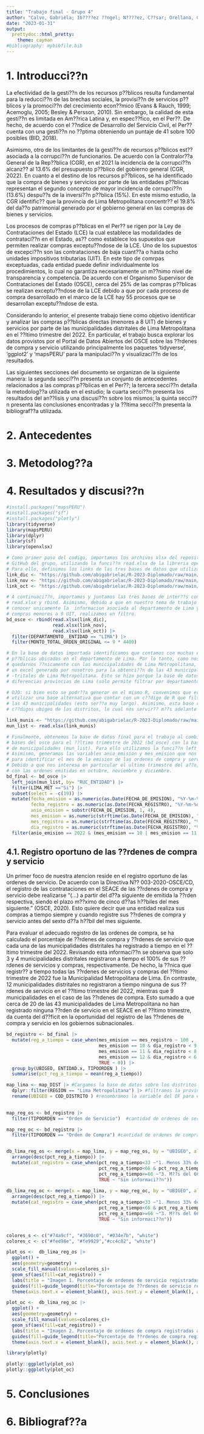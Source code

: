 ```yaml
---
title: "Trabajo final - Grupo 4"
author: "Calvo, Gabriela; Ib????ez ??ngel; N????ez, C??sar; Orellana, Cristian"
date: "2023-01-31"
output:
  prettydoc::html_pretty:
    theme: cayman
#bibliography: mybibfile.bib
---
```


# 1. Introducci??n

La efectividad de la gesti??n de los recursos p??blicos resulta fundamental para la reducci??n de las brechas sociales, la provisi??n de servicios p??blicos y la promoci??n del crecimiento econ??mico (Evans & Rauch, 1999; Acemoglu, 2005; Besley & Persson, 2010). Sin embargo, la calidad de esta gesti??n es limitada en Am??rica Latina y, en espec??fico, en el Per??. De hecho, de acuerdo con el ??ndice de Desarrollo del Servicio Civil, el Per?? cuenta con una gesti??n no ??ptima obteniendo un puntaje de 41 sobre 100 posibles (BID, 2018).

Asimismo, otro de los limitantes de la gesti??n de recursos p??blicos est?? asociada a la corrupci??n de funcionarios. De acuerdo con la Contralor??a General de la Rep??blica (CGR), en el 2021 la incidencia de la corrupci??n alcanz?? al 13.6% del presupuesto p??blico del gobierno general (CGR, 2022). En cuanto a el destino de los recursos p??blicos, se ha identificado que la compra de bienes y servicios por parte de las entidades p??blicas representan el segundo concepto de mayor incidencia de corrupci??n (13.6%) despu??s de la inversi??n p??blica (15%). En este mismo estudio, la CGR identific?? que la provincia de Lima Metropolitana concentr?? el 19.8% del da??o patrimonial generado por el gobierno general en las compras de bienes y servicios. 

Los procesos de compras p??blicas en el Per?? se rigen por la Ley de Contrataciones del Estado (LCE) la cual establece las modalidades de contrataci??n en el Estado, as?? como establece los supuestos que permiten realizar compras exceptu??ndose de la LCE. Uno de los supuestos de excepci??n son las contrataciones de baja cuant??a o hasta ocho unidades impositivos tributarias (UIT). En este tipo de comrpas exceptuadas, cada entidad puede definir individualmente los procedimientos, lo cual no garantiza necesariamente un m??nimo nivel de transparencia y competencia. De acuerdo con el Organismo Supervisor de Contrataciones del Estado (OSCE), cerca del 25% de las compras p??blicas se realizan exceptu??ndose de la LCE debido a que por cada proceso de compra desarrollado en el marco de la LCE hay 55 procesos que se desarrollan exceptu??ndose de esta. 

Considerando lo anterior, el presente trabajo tiene como objetivo identificar y analizar las compras p??blicas directas (menores a 8 UIT) de bienes y servicios por parte de las municipalidades distritales de Lima Metropolitana en el ??ltimo trimestre del 2022. En particular, el trabajo busca explorar los datos provistos por el Portal de Datos Abiertos del OSCE sobre las ??rdenes de compra y servicio utilizando principalmente los paquetes 'tidyverse', 'ggplot2' y 'mapsPERU' para la manipulaci??n y visualizaci??n de los resultados. 

Las siguientes secciones del documento se organizan de la siguiente manera: la segunda secci??n presenta un conjunto de antecedentes relacionados a las compras p??blicas en el Per??; la tercera secci??n detalla la metodolog??a utilizada en el estudio; la cuarta secci??n presenta los resultados del an??lisis y una discusi??n sobre los mismos; la quinta secci??n presenta las conclusiones encontradas y la ??ltima secci??n presenta la bibliograf??a utilizada. 

# 2. Antecedentes

# 3. Metodolog??a

# 4. Resultados y discusi??n

```r
#install.packages("mapsPERU")
#install.packages("sf")
#install.packages("plotly")
library(tidyverse)
library(mapsPERU)
library(dplyr)
library(sf)
library(openxlsx)

# Como primer paso del codigo, importamos los archivos xlsx del repositorio de 
# GitHub del grupo, utilizando la funci??n read.xlsx de la libreria openxlsx
# Para ello, definimos los links de las tres bases de datos que utilizaremos
link_dic <- "https://github.com/abigabrielac/R-2023-Diplomado/raw/main/BD/CONOSCE_ORDENESCOMPRADICIEMBRE2022_0.xlsx"
link_nov <- "https://github.com/abigabrielac/R-2023-Diplomado/raw/main/BD/CONOSCE_ORDENESCOMPRANOVIEMBRE2022_0.xlsx"
link_oct <- "https://github.com/abigabrielac/R-2023-Diplomado/raw/main/BD/CONOSCE_ORDENESCOMPRAOCTUBRE2022_0.xlsx"

# A continuaci??n, importamos y juntamos las tres bases de inter??s con la funci??n 
# read.xlsx y rbind. Asimismo, debido a que en nuestro tema de trabajo nos interesa 
# conocer unicamente la  informacion asociada al departamento de Lima y para  
# compras menores a 9 UIT, realizamos un filtro. 
bd_osce <- rbind(read.xlsx(link_dic),
                 read.xlsx(link_nov),
                 read.xlsx(link_oct)) |> 
  filter(DEPARTAMENTO__ENTIDAD == "LIMA") |>
  filter(MONTO_TOTAL_ORDEN_ORIGINAL <= 9 * 4400)

# En la base de datos importada identificamos que contamos con muchas entidades 
# p??blicas ubicadas en el departamento de Lima. Por lo tanto, como nos interesa
# quedarnos ??nicamente con las municipalidades de Lima Metropolitana, utilizamos
# un excel generado por nosotros para la obtenci??n de las 43 municipalidades dis
# -tritales de Lima Metropolitana. Esto se hizo porque la base de datos no permite 
# diferencias provincias de Lima (solo permite filtrar por departamento).

# OJO: si bien esto se podr??a generar en el mismo R, convenimos que era m??s pr??ctico
# utilizar una base alternativa que contar con un c??digo de R que filtre espec??ficamente
# las 43 municipalidades (esto ser??a muy largo). Asimismo, esta base recoge los 
# c??digos ubigeo de los distritos, lo cual nos servir?? m??s adelante para los mapas.

link_munis <- "https://github.com/abigabrielac/R-2023-Diplomado/raw/main/BD/lista_munis.xlsx"
mun_list <- read.xlsx(link_munis)

# Finalmente, obtenemos la base de datos final para el trabajo al combinar las 
# bases del osce para el ??ltimo trimestre de 2022 (bd_osce) con la base de datos
# de municipalidades (mun_list). Para ello utilizamos la funci??n left_join y filter.
# Asimismo, generamos las variables anio_emision y mes_emision que nos serviran  
# para identificar el mes de la emision de las ordenes de compra y servicios. 
# Debido a que nos interesa en particular el ultimo trimestre del a??o, nos quedamos
# con las ordenes emitidas en octubre, noviembre y diciembre. 
bd_final <- bd_osce |> 
  left_join(mun_list, by= "RUC_ENTIDAD") |> 
  filter(LIMA_MET =="Si") |> 
  subset(select = -c(19)) |> 
  mutate(fecha_emision = as.numeric(as.Date(FECHA_DE_EMISION), "%Y-%m-%d"),
         fecha_registro = as.numeric(as.Date(FECHA_REGISTRO), "%Y-%m-%d"),
         anio_emision = substr(FECHA_DE_EMISION, 1, 4),
         mes_emision = as.numeric(strftime(as.Date(FECHA_DE_EMISION), "%m")),
         mes_registro = as.numeric(strftime(as.Date(FECHA_REGISTRO), "%m")),
         dia_registro = as.numeric(strftime(as.Date(FECHA_REGISTRO), "%d")))  |> 
  filter(anio_emision == 2022 & (mes_emision == 10 | mes_emision == 11 | mes_emision == 12))
```

## 4.1. Registro oportuno de las ??rdenes de compra y servicio

Un primer foco de nuestra atencion reside en el registro oportuno de las ordenes de servicio. De acuerdo con la Directiva N?? 003-2020-OSCE/CD, el registro de las contrataciones en el SEACE de las ??rdenes de compra y servicio debe realizarse "(...) a partir del d??a siguiente de emitida la ??rden respectiva, siendo el plazo m??ximo de cinco d??as h??biles del mes siguiente." (OSCE, 2020). Esto quiere decir que una entidad realiza sus compras a tiempo siempre y cuando registre sus ??rdenes de compra y servicio antes del sexto d??a h??bil del mes siguiente.

Para evaluar el adecuado registro de las ordenes de compra, se ha calculado el porcentaje de ??rdenes de compra y ??rdenes de servicio que cada una de las municipalidades distritales ha registrado a tiempo en el ??ltimo trimestre del 2022. Revisando esta informaci??n se observa que solo 3 y 4 municipalidades distritales registraron a tiempo el 100% de sus ??rdenes de servicios y compras, respectivamente. De hecho, la ??nica que registr?? a tiempo todas las ??rdenes de servicios y compras del ??ltimo trimestre de 2022 fue la Municipalidad Metropolitana de Lima. En contraste, 12 municipalidades distritales no registraron a tiempo ninguna de sus ??rdenes de servicio en el ??ltimo trimestre del 2022, mientras que 9 municipalidades en el caso de las ??rdenes de compra. Esto sumado a que cerca de 20 de las 43 municipalidades de Lima Metropolitana no han registrado ninguna ??rden de servicio en el SEACE en el ??ltimo trimestre, da cuenta del d??ficit en la oportunidad del registro de las ??rdenes de compra y servicio en los gobiernos subnacionales.

```r
bd_registro <- bd_final |> 
  mutate(reg_a_tiempo = case_when(mes_emision == mes_registro ~ 100 ,
                                  mes_emision == 10 & dia_registro < 9 ~ 100,
                                  mes_emision == 11 & dia_registro < 8 ~ 100,
                                  mes_emision == 12 & dia_registro < 6 ~ 100,
                                  TRUE ~ 0)) |> 
  group_by(UBIGEO, ENTIDAD.x, TIPOORDEN ) |> 
  summarise(pct_reg_a_tiempo = mean(reg_a_tiempo)) 

map_lima <- map_DIST |> #Cargamos la base de datos sobre los distritos del Peru
  dplyr::filter(REGION == "Lima Metropolitana") |> #filtramos la provincia de Lima Metropolitana,
  rename(UBIGEO = COD_DISTRITO ) #renombramos la variable del DF para el merge por UBIGEO
 

map_reg_os <- bd_registro |> 
  filter(TIPOORDEN == "Orden de Servicio")  #cantidad de ordenes de servicio por ubigeo

map_reg_oc <- bd_registro |> 
  filter(TIPOORDEN == "Orden de Compra") #cantidad de ordenes de compras por ubigeo


db_lima_reg_os <- merge(x = map_lima, y = map_reg_os, by = "UBIGEO", all.x = TRUE) |>  #Juntamos las bases de datos: 
  arrange(desc(pct_reg_a_tiempo)) |> 
  mutate(cat_registro = case_when(pct_reg_a_tiempo<33 ~"1. Menos 33% de las OS registradas a tiempo",
                                  pct_reg_a_tiempo<66 & pct_reg_a_tiempo>=33 ~"2. Entre 33% y 66% de las OS registradas a tiempo",
                                  pct_reg_a_tiempo>=66 ~"3. M??s del 66% de las OS registradas a tiempo",
                                  TRUE ~ "Sin informaci??n"))
  
db_lima_reg_oc <- merge(x = map_lima, y = map_reg_oc, by = "UBIGEO", all.x = TRUE) |> #Juntamos las bases de datos: 
  arrange(desc(pct_reg_a_tiempo)) |> 
  mutate(cat_registro = case_when(pct_reg_a_tiempo<33 ~"1. Menos 33% de las OC registradas a tiempo",
                                  pct_reg_a_tiempo<66 & pct_reg_a_tiempo>=33 ~"2. Entre 33% y 66% de las OC registradas a tiempo",
                                  pct_reg_a_tiempo>=66 ~"3. M??s del 66% de las OC registradas a tiempo",
                                  TRUE ~ "Sin informaci??n"))


colores_s <- c("#74a9cf", "#3690c0", "#034e7b", "white")
colores_c <- c("#fed98e", "#fe9929","#cc4c02", "white")

plot_os <-  db_lima_reg_os |> 
  ggplot() +
  aes(geometry=geometry) +
  scale_fill_manual(values=colores_s)+
  geom_sf(aes(fill=cat_registro)) +
  labs(title = "Imagen 1. Porcentaje de ordenes de servicio registradas a tiempo")+
  guides(fill=guide_legend(title="Porcentaje de ??rdenes de servicio registradas a tiempo"))+
  theme(axis.text.x = element_blank(), axis.text.y = element_blank(), axis.ticks = element_blank())

plot_oc <-  db_lima_reg_oc |> 
  ggplot() +
  aes(geometry=geometry) +
  scale_fill_manual(values=colores_c)+
  geom_sf(aes(fill=cat_registro)) +
  labs(title = "Imagen 2. Porcentaje de ordenes de compra registradas a tiempo")+
  guides(fill=guide_legend(title="Porcentaje de ??rdenes de compra registradas a tiempo"))+
  theme(axis.text.x = element_blank(), axis.text.y = element_blank(), axis.ticks = element_blank())

library(plotly)

plotly::ggplotly(plot_os) 
plotly::ggplotly(plot_oc) 

```

# 5. Conclusiones

# 6. Bibliograf??a
